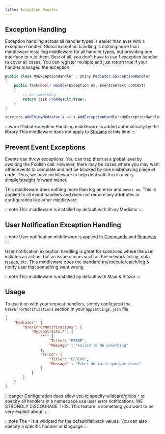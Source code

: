 ```yaml
---
title: Exception Handler
---
```


## Exception Handling

Exception handling across all handler types is easier than ever with a exception handler.  Global exception handling is nothing more than 
middleware installing middleware for all handler types, but providing one interface to rule them.  Best of all, you don't have to use 1 exception handler
to cover all cases.  You can register multiple and just return true if your handler managed the exception.

```csharp
public class MyExceptionHandler : Shiny.Mediator.IExceptionHandler
{
    public Task<bool> Handle(Exception ex, EventContext context)
    {
        // do something
        return Task.FromResult(true);
    }
}

services.AddShinyMediator(x => x.AddExceptionHandler<MyExceptionHandler>)  // or scoped
```

:::warn
Global Exception Handling middleware is added automatically by the library
This middleware does not apply to [Streams](./streams) at this time
:::


## Prevent Event Exceptions

Events can throw exceptions.  You can trap them at a global level by awaiting the Publish call.  However, there may be cases
where you may want other events to complete and not be blocked by one misbehaving piece of code.  Thus, we have middleware to help
deal with this in a very simple/straight forward manor.  

This middleware does nothing more than log an error and `moves on`.  This is applied to all event handlers and does not require any attributes
or configuration like other middleware

:::note
This middleware is installed by default with Shiny.Mediator
:::

## User Notification Exception Handling
:::note
User notification middleware is applied to [Commands](./commands) and [Requests](./requests)
:::

User notification exception handling is great for scenarios where the user initiates an action, but an issue occurs
such as the network failing, data issues, etc.  This middleware does the standard try/execute/catch/log & notify user
that something went wrong

:::note
This middleware is installed by default with Maui & Blazor
:::

## Usage

To use it on with your request handlers, simply configured the `UserErrorNotifications` section in your `appsettings.json` file:

```json
{
    "Mediator": {
        "UserErrorNotifications": {
            "My.Contracts.*": {
                "*": {
                    "Title": "ERROR",
                    "Message" : "Failed to do something"
                },
                "fr-CA": {
                    "Title": "ERREUR",
                    "Message" : "Échec de faire quelque chose"
                }
            }
        }
    }
}
```

:::danger
Configuration does allow you to specify wildcard/globs `*` to specify all handlers in a namespace use user error notifications. 
WE STRONGLY DISCOURAGE THIS.  This feature is something you want to be very explicit about.
:::


:::note
The `*` is a wildcard for the default/fallback values.  You can also specify a specific handler or language
:::